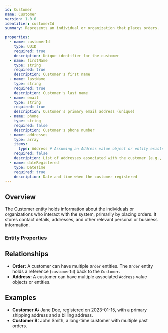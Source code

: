 ```yaml
---
id: Customer
name: Customer
version: 1.0.0
identifier: customerId
summary: Represents an individual or organization that places orders.

properties:
  - name: customerId
    type: UUID
    required: true
    description: Unique identifier for the customer
  - name: firstName
    type: string
    required: true
    description: Customer's first name
  - name: lastName
    type: string
    required: true
    description: Customer's last name
  - name: email
    type: string
    required: true
    description: Customer's primary email address (unique)
  - name: phone
    type: string
    required: false
    description: Customer's phone number
  - name: addresses
    type: array
    items:
      type: Address # Assuming an Address value object or entity exists
    required: false
    description: List of addresses associated with the customer (e.g., shipping, billing)
  - name: dateRegistered
    type: DateTime
    required: true
    description: Date and time when the customer registered
---
```


## Overview

The Customer entity holds information about the individuals or organizations who interact with the system, primarily by placing orders. It stores contact details, addresses, and other relevant personal or business information.

### Entity Properties
<EntityPropertiesTable />

## Relationships

*   **Order:** A customer can have multiple `Order` entities. The `Order` entity holds a reference (`customerId`) back to the `Customer`.
*   **Address:** A customer can have multiple associated `Address` value objects or entities.

## Examples

*   **Customer A:** Jane Doe, registered on 2023-01-15, with a primary shipping address and a billing address.
*   **Customer B:** John Smith, a long-time customer with multiple past orders.

